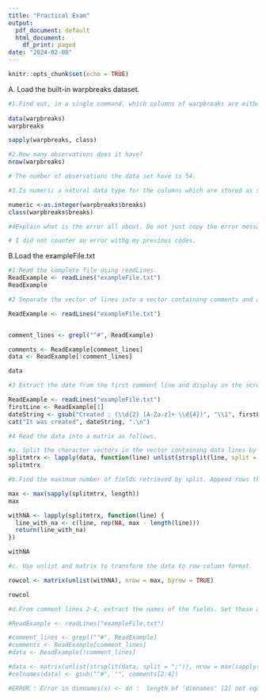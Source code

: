 ```yaml
---
title: "Practical Exam"
output:
  pdf_document: default
  html_document:
    df_print: paged
date: "2024-02-08"
---
```


```r
knitr::opts_chunk$set(echo = TRUE)
```


A. Load the built-in warpbreaks dataset.
```r
#1.Find out, in a single command, which columns of warpbreaks are either numeric or integer. What are the data types of each column?
  
data(warpbreaks)
warpbreaks

sapply(warpbreaks, class)


```

```r

#2.How many observations does it have?
nrow(warpbreaks)

# The number of observations the data set have is 54.

```

```r
#3.Is numeric a natural data type for the columns which are stored as such? Convert to integer when necessary.

numeric <-as.integer(warpbreaks$breaks)
class(warpbreaks$breaks)


```

```r
#4Explain what is the error all about. Do not just copy the error message that was displayed.

# I did not counter an error withg my previous codes.

```


B.Load the exampleFile.txt


```r


#1.Read the complete file using readLines.
ReadExample <- readLines("exampleFile.txt")
ReadExample


```

```r
#2 Separate the vector of lines into a vector containing comments and a vector containing the data. Hint: use grepl.

ReadExample <- readLines("exampleFile.txt")


comment_lines <- grepl("^#", ReadExample)

comments <- ReadExample[comment_lines]
data <- ReadExample[!comment_lines]

data
```


```r
#3 Extract the date from the first comment line and display on the screen “It was created data.”

ReadExample <- readLines("exampleFile.txt")
firstLine <- ReadExample[1]
dateString <- gsub("Created : (\\d{2} [A-Za-z]+ \\d{4})", "\\1", firstLine)
cat("It was created", dateString, ".\n")

```


```r
#4 Read the data into a matrix as follows.

#a. Split the character vectors in the vector containing data lines by semicolon (;) using strsplit.
splitmtrx <- lapply(data, function(line) unlist(strsplit(line, split = ";")))
splitmtrx

```

```r
#b.Find the maximum number of fields retrieved by split. Append rows that are shorter with NA's.

max <- max(sapply(splitmtrx, length))
max

withNA <- lapply(splitmtrx, function(line) {
  line_with_na <- c(line, rep(NA, max - length(line)))
  return(line_with_na)
})

withNA

```

```r
#c. Use unlist and matrix to transform the data to row-column format.

rowcol <- matrix(unlist(withNA), nrow = max, byrow = TRUE)

rowcol

```

```r
#d.From comment lines 2-4, extract the names of the fields. Set these as colnames for the matrix you just created.

#ReadExample <- readLines("exampleFile.txt")

#comment_lines <- grepl("^#", ReadExample)
#comments <- ReadExample[comment_lines]
#data <- ReadExample[!comment_lines]

#data <- matrix(unlist(strsplit(data, split = ";")), nrow = max(sapply(strsplit(data, split = ";"), #length)))
#colnames(data) <- gsub("^#", "", comments[2:4])

#ERROR : Error in dimnames(x) <- dn :  length of 'dimnames' [2] not equal to array extent

```




